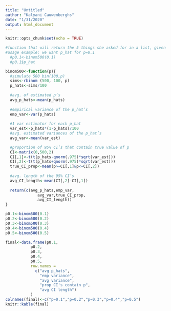 ```yaml
---
title: "Untitled"
author: "Kalyani Cauwenberghs"
date: "1/31/2020"
output: html_document
---
```


```r
knitr::opts_chunk$set(echo = TRUE)
```

```r
#function that will return the 5 things she asked for in a list, given a p
#usage example: we want p_hat for p=0.1
  #p0.1<-binom500(0.1)
  #p0.1$p_hat

binom500<-function(p){
  #simulate 500 bin(100,p)
  sims<-rbinom (500, 100, p)
  p_hats<-sims/100
  
  #avg. of estimated p’s
  avg_p_hats<-mean(p_hats)
  
  #empirical variance of the p_hat’s
  emp_var<-var(p_hats)
  
  #1 var estimator for each p_hat
  var_est<-p_hats*(1-p_hats)/100
  #avg. estimated variances of the p_hat’s
  avg_var<-mean(var_est)

  #proportion of 95% CI’s that contain true value of p
  CI<-matrix(0,500,2)
  CI[,1]<-t(t(p_hats-qnorm(.975)*sqrt(var_est)))
  CI[,2]<-t(t(p_hats+qnorm(.975)*sqrt(var_est)))
  true_CI_prop<-mean(p>=CI[,1]&p<=CI[,2])
  
  #avg. length of the 95% CI’s
  avg_CI_length<-mean(CI[,2]-CI[,1])
  
  return(c(avg_p_hats,emp_var,
              avg_var,true_CI_prop,
              avg_CI_length))
}

p0.1<-binom500(0.1)
p0.2<-binom500(0.2)
p0.3<-binom500(0.3)
p0.4<-binom500(0.4)
p0.5<-binom500(0.5)

final<-data.frame(p0.1,
           p0.2,
           p0.3,
           p0.4,
           p0.5, 
           row.names = 
             c("avg p_hats",
               "emp variance",
               "avg variance",
               "prop CI's contain p",
               "avg CI length")
           )
colnames(final)<-c("p=0.1","p=0.2","p=0.3","p=0.4","p=0.5")
knitr::kable(final)
```

